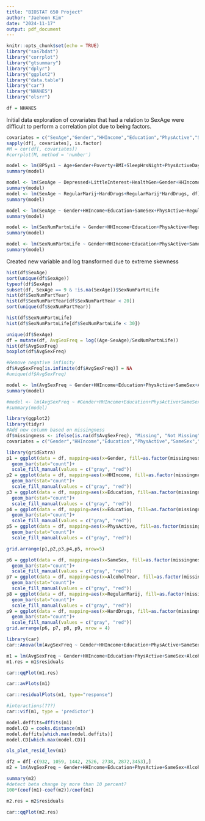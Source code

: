 ```yaml
---
title: "BIOSTAT 650 Project"
author: "Jaehoon Kim"
date: "2024-11-17"
output: pdf_document
---
```


```r
knitr::opts_chunk$set(echo = TRUE)
library("sas7bdat")
library("corrplot")
library("gtsummary")
library("dplyr")
library("ggplot2")
library("data.table")
library("car")
library("NHANES")
library("olsrr")
```




```r
df = NHANES

```

Initial data exploration of covariates that had a relation to SexAge were difficult to perform a correlation plot due to being factors.
```r
covariates = c("SexAge","Gender","HHIncome","Education","PhysActive","SameSex","AlcoholYear","RegularMarij","HardDrugs")
sapply(df[, covariates], is.factor)
#M = cor(df[, covariates])
#corrplot(M, method = 'number')
```



```r
model <- lm(BPSys1 ~ Age+Gender+Poverty+BMI+SleepHrsNight+PhysActiveDays+SmokeNow+AlcoholYear+HardDrugs, df)
summary(model)

```

```r
model <- lm(SexAge ~ Depressed+LittleInterest+HealthGen+Gender+HHIncome+Education+PhysActive+RegularMarij+HardDrugs+RegularMarij*HardDrugs+Depressed*HardDrugs+SmokeAge, df)
summary(model)
model <- lm(SexAge ~ RegularMarij+HardDrugs+RegularMarij*HardDrugs, df)
summary(model)
```

```r
model <- lm(SexAge ~ Gender+HHIncome+Education+SameSex+PhysActive+RegularMarij+HardDrugs+RegularMarij*HardDrugs, df)
summary(model)
```

```r
model <- lm(SexNumPartnLife ~ Gender+HHIncome+Education+PhysActive+RegularMarij+HardDrugs+RegularMarij*HardDrugs, df)
summary(model)
```

```r
model <- lm(SexNumPartnLife ~ Gender+HHIncome+Education+PhysActive+SameSex+RegularMarij+HardDrugs+RegularMarij*HardDrugs, df)
summary(model)
```

Created new variable and log transformed due to extreme skewness
```R
hist(df$SexAge)
sort(unique(df$SexAge))
typeof(df$SexAge)
subset(df, SexAge == 9 & !is.na(SexAge))$SexNumPartnLife
hist(df$SexNumPartYear)
hist(df$SexNumPartYear[df$SexNumPartYear < 20])
sort(unique(df$SexNumPartYear))

hist(df$SexNumPartnLife)
hist(df$SexNumPartnLife[df$SexNumPartnLife < 30])

unique(df$SexAge)
df = mutate(df, AvgSexFreq = log((Age-SexAge)/SexNumPartnLife))
hist(df$AvgSexFreq)
boxplot(df$AvgSexFreq)
```

```R
#Remove negative infinity
df$AvgSexFreq[is.infinite(df$AvgSexFreq)] = NA
#unique(df$AvgSexFreq)

model <- lm(AvgSexFreq ~ Gender+HHIncome+Education+PhysActive+SameSex+AlcoholYear+RegularMarij+HardDrugs+RegularMarij*HardDrugs, df)
summary(model)

#model <- lm(AvgSexFreq ~ #Gender+HHIncome+Education+PhysActive+SameSex+AlcoholYear+RegularMarij+HardDrugs+#RegularMarij*HardDrugs+RegularMarij*AlcoholYear, df)
#summary(model)

```
```r

library(ggplot2)
library(tidyr)
#Add new column based on missingness
df$missingness <- ifelse(is.na(df$AvgSexFreq), "Missing", "Not Missing")
covariates = c("Gender","HHIncome","Education","PhysActive","SameSex","AlcoholYear","RegularMarij","HardDrugs")

```
```r
library(gridExtra)
p1 = ggplot(data = df, mapping=aes(x=Gender, fill=as.factor(missingness)))+
  geom_bar(stat="count")+
  scale_fill_manual(values = c("gray", "red"))
p2 = ggplot(data = df, mapping=aes(x=HHIncome, fill=as.factor(missingness)))+
  geom_bar(stat="count")+
  scale_fill_manual(values = c("gray", "red"))
p3 = ggplot(data = df, mapping=aes(x=Education, fill=as.factor(missingness)))+
  geom_bar(stat="count")+
  scale_fill_manual(values = c("gray", "red"))
p4 = ggplot(data = df, mapping=aes(x=Education, fill=as.factor(missingness)))+
  geom_bar(stat="count")+
  scale_fill_manual(values = c("gray", "red"))
p5 = ggplot(data = df, mapping=aes(x=PhysActive, fill=as.factor(missingness)))+
  geom_bar(stat="count")+
  scale_fill_manual(values = c("gray", "red"))

grid.arrange(p1,p2,p3,p4,p5, nrow=5)
```

```r
p6 = ggplot(data = df, mapping=aes(x=SameSex, fill=as.factor(missingness)))+
  geom_bar(stat="count")+
  scale_fill_manual(values = c("gray", "red"))
p7 = ggplot(data = df, mapping=aes(x=AlcoholYear, fill=as.factor(missingness)))+
  geom_bar(stat="count")+
  scale_fill_manual(values = c("gray", "red"))
p8 = ggplot(data = df, mapping=aes(x=RegularMarij, fill=as.factor(missingness)))+
  geom_bar(stat="count")+
  scale_fill_manual(values = c("gray", "red"))
p9 = ggplot(data = df, mapping=aes(x=HardDrugs, fill=as.factor(missingness)))+
  geom_bar(stat="count")+
  scale_fill_manual(values = c("gray", "red"))
grid.arrange(p6, p7, p8, p9, nrow = 4)
```


```r
library(car)
car::Anova(lm(AvgSexFreq ~ Gender+HHIncome+Education+PhysActive+SameSex+AlcoholYear+RegularMarij+HardDrugs+RegularMarij*HardDrugs, df), type="III")


```


```r

m1 = lm(AvgSexFreq ~ Gender+HHIncome+Education+PhysActive+SameSex+AlcoholYear+RegularMarij+HardDrugs+RegularMarij*HardDrugs, df)
m1.res = m1$residuals

car::qqPlot(m1.res)
```

```r

car::avPlots(m1)
```

```r


car::residualPlots(m1, type="response")
```

```r
#interactions(???)
car::vif(m1, type = 'predictor')
```

```r
model.deffits=dffits(m1)
model.CD = cooks.distance(m1)
model.deffits[which.max(model.deffits)]
model.CD[which.max(model.CD)]

```

```r
ols_plot_resid_lev(m1)
```

```r
df2 = df[-c(932, 1059, 1442, 2526, 2738, 2872,3453),]
m2 = lm(AvgSexFreq ~ Gender+HHIncome+Education+PhysActive+SameSex+AlcoholYear+RegularMarij+HardDrugs+RegularMarij*HardDrugs, df2)

summary(m2)
#detect beta change by more than 10 percent?
100*(coef(m1)-coef(m2))/coef(m1)
```

```r
m2.res = m2$residuals

car::qqPlot(m2.res)
```